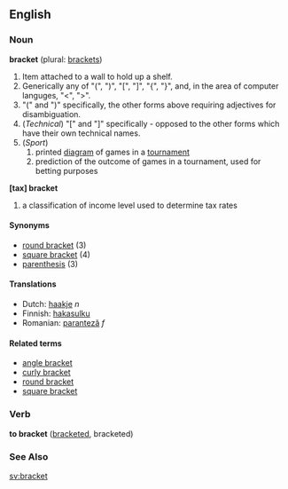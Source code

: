 ==English==

===Noun===
'''bracket''' (plural: [[brackets]])

#Item attached to a wall to hold up a shelf.
#Generically any of "(", ")", "[", "]", "{", "}", and, in the area of computer languges, "<", ">".
#"(" and ")" specifically, the other forms above requiring adjectives for disambiguation.
#(''Technical'') "[" and "]" specifically - opposed to the other forms which have their own technical names.
#(''Sport'')
##printed [[diagram]] of games in a [[tournament]]
##prediction of the outcome of games in a tournament, used for betting purposes

'''[tax] bracket'''

#a classification of income level used to determine tax rates

====Synonyms====
*[[round bracket]] (3)
*[[square bracket]] (4)
*[[parenthesis]] (3)

====Translations====
*Dutch: [[haakje]] ''n''
*Finnish: [[hakasulku]]
*Romanian: [[paranteză]] ''f''

====Related terms====
*[[angle bracket]]
*[[curly bracket]]
*[[round bracket]]
*[[square bracket]]

===Verb===
'''to bracket''' ([[bracketed]], bracketed)

===See Also===
{{Punctuation}}

[[sv:bracket]]
